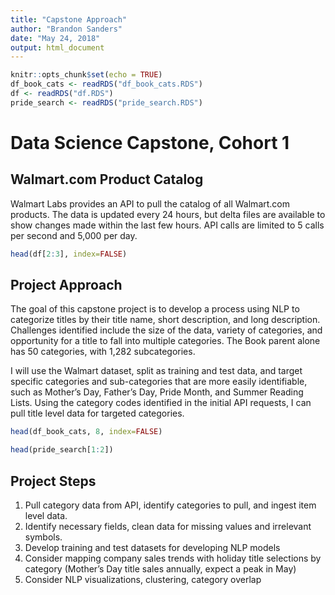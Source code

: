 ```yaml
---
title: "Capstone Approach"
author: "Brandon Sanders"
date: "May 24, 2018"
output: html_document
---
```

```r
knitr::opts_chunk$set(echo = TRUE)
df_book_cats <- readRDS("df_book_cats.RDS") 
df <- readRDS("df.RDS") 
pride_search <- readRDS("pride_search.RDS") 
```

# Data Science Capstone, Cohort 1
## Walmart.com Product Catalog 

Walmart Labs provides an API to pull the catalog of all Walmart.com products. The data is updated every 24 hours, but delta files are available to show changes made within the last few hours. API calls are limited to 5 calls per second and 5,000 per day. 


```r
head(df[2:3], index=FALSE)
```

## Project Approach

The goal of this capstone project is to develop a process using NLP to categorize titles by their title name, short description, and long description. Challenges identified include the size of the data, variety of categories, and opportunity for a title to fall into multiple categories. The Book parent alone has 50 categories, with 1,282 subcategories.  
 
I will use the Walmart dataset, split as training and test data, and target specific categories and sub-categories that are more easily identifiable, such as Mother's Day, Father's Day, Pride Month, and Summer Reading Lists. Using the category codes identified in the initial API requests, I can pull title level data for targeted categories.

```r
head(df_book_cats, 8, index=FALSE)
```


```r
head(pride_search[1:2])
```

## Project Steps

1. Pull category data from API, identify categories to pull, and ingest item level data. 
2. Identify necessary fields, clean data for missing values and irrelevant symbols.
3. Develop training and test datasets for developing NLP models
4. Consider mapping company sales trends with holiday title selections by category (Mother's Day title sales annually, expect a peak in May)
5. Consider NLP visualizations, clustering, category overlap  
  
  